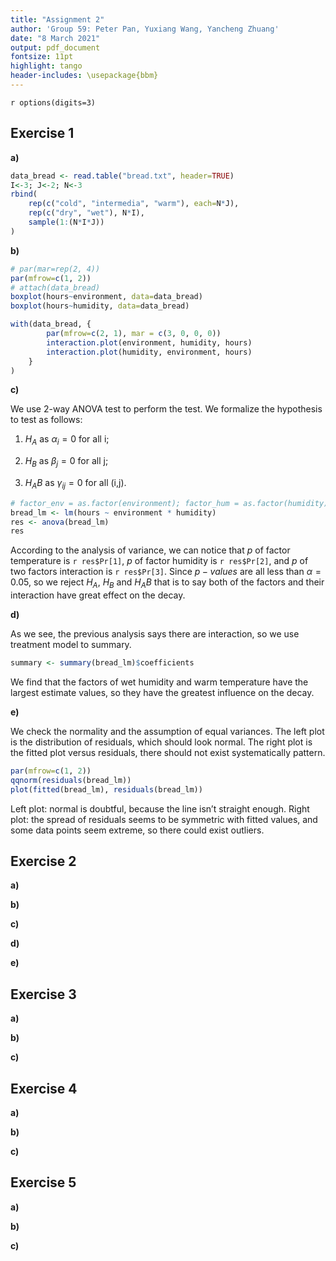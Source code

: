 ```yaml
---
title: "Assignment 2"
author: 'Group 59: Peter Pan, Yuxiang Wang, Yancheng Zhuang'
date: "8 March 2021"
output: pdf_document
fontsize: 11pt
highlight: tango
header-includes: \usepackage{bbm}
---
```


`r options(digits=3)`

## Exercise 1 
<!--
If left alone bread will become moldy, rot or decay otherwise. 
To investigate the influence of temperature and humidity on this process, 
the time to decay was measured for 18 slices of white bread, 
which were placed in 3 different environments and humidified or not. 
The data are given in the file bread.txt, with 
    the first column time to decay in hours, 
    the second column the environment (cold, warm or intermediate temperature),  
    the third column the humidity.
-->

**a)** 
<!--
The 18 slices came from a single loaf, but were randomized to the 6 combinations of conditions. 
Present an R-code for this randomization process.
-->

```r
data_bread <- read.table("bread.txt", header=TRUE)
I<-3; J<-2; N<-3
rbind(
    rep(c("cold", "intermedia", "warm"), each=N*J), 
    rep(c("dry", "wet"), N*I), 
    sample(1:(N*I*J))
)
```

**b)** 
<!--
Make two boxplots of hours versus the two factors and two interaction plots 
(keeping the two factors fixed in turn).
-->

```r
# par(mar=rep(2, 4))
par(mfrow=c(1, 2))
# attach(data_bread)
boxplot(hours~environment, data=data_bread)
boxplot(hours~humidity, data=data_bread)
```

```r
with(data_bread, {
        par(mfrow=c(2, 1), mar = c(3, 0, 0, 0))
        interaction.plot(environment, humidity, hours)
        interaction.plot(humidity, environment, hours)
    }
)
```

**c)** 
<!--
Perform an analysis of variance to test for effect of the factors temperature, humidity, and their interaction. 
Describe the interaction effect in words.
-->

We use 2-way ANOVA test to perform the test.
We formalize the hypothesis to test as follows: 

1. $H_A$ as $\alpha_i = 0$ for all i; 

2. $H_B$ as $\beta_j = 0$ for all j; 

3. $H_AB$ as $\gamma_{ij} = 0$ for all (i,j).


```r
# factor_env = as.factor(environment); factor_hum = as.factor(humidity)
bread_lm <- lm(hours ~ environment * humidity)
res <- anova(bread_lm)
res
```

According to the analysis of variance, 
we can notice that $p$ of factor temperature is `r res$Pr[1]`, 
$p$ of factor humidity is `r res$Pr[2]`, 
and $p$ of two factors interaction is `r res$Pr[3]`. 
Since $p-values$ are all less than $\alpha = 0.05$, so we reject $H_A$, $H_B$ and $H_AB$
that is to say both of the factors and their interaction have great effect on the decay.

**d)** 
<!--
Which of the two factors has the greatest (numerical) influence on the decay? 
Is this a good question?
-->

As we see, the previous analysis says there are interaction, so we use treatment model to summary.

```r
summary <- summary(bread_lm)$coefficients
```

We find that the factors of wet humidity and warm temperature have the largest estimate values, 
so they have the greatest influence on the decay.

**e)** 
<!--
Check the model assumptions by using relevant diagnostic tools. 
Are there any outliers?
-->

We check the normality and the assumption of equal variances. 
The left plot is the distribution of residuals, which should look normal. 
The right plot is the fitted plot versus residuals, there should not exist systematically pattern.

```r
par(mfrow=c(1, 2))
qqnorm(residuals(bread_lm))
plot(fitted(bread_lm), residuals(bread_lm))
```

Left plot: normal is doubtful, because the line isn't straight enough. 
Right plot: the spread of residuals seems to be symmetric with fitted values, 
and some data points seem extreme, so there could exist outliers.

## Exercise 2 
<!--
A researcher is interested in the time it takes a student to find a certain product on the internet using a search engine. 
There are three different types of interfaces with the search engine and especially the effect of these interfaces is of importance. 
There are five different types of students, indicating their level of computer skill
(the lower the value of this indicator, the better the computer skill of the corresponding student). 
Fifteen students are selected; three from each group with a certain level of computer skill. 
The data is given in the file search.txt. 
Assume that the experiment was run according to a randomized block design which you make in a). 
(Beware that the levels of the factors are coded by numbers.)
-->

**a)** 
<!--
Number the selected students 1 to 15 and 
show how (by using R) the students could be randomized to the interfaces in a randomized block design.
-->

**b)** 
<!--
Test the null hypothesis that the search time is the same for all interfaces. 
What type of interface does require the longest search time? 
For which combination of skill level and type of interface is the search time the shortest? 
Estimate the time it takes a typical user of skill level 3 to find the product on the website if the website uses interface 3.
-->

**c)** 
<!--
Check the model assumptions by using relevant diagnostic tools.
-->

**d)** 
<!--
Perform the Friedman test to test whether there is an effect of interface.
-->

**e)** 
<!--
Test the null hypothesis that the search time is the same for all interfaces by a one-way ANOVA test, ignoring the variable skill. 
Is it right/wrong or useful/not useful to perform this test on this dataset?
-->

## Exercise 3
<!--
In a study on the effect of feedingstuffs on lactation, 
a sample of nine cows were fed with two types of food, and their milk production was measured. 
All cows were fed both types of food, during two periods, 
with a neutral period in-between to try and wash out carry-over effects. 
The order of the types of food was randomized over the cows. 
The observed data can be found in the file cow.txt, where A and B refer to the types of feedingstuffs.
-->

**a)** 
<!--
Test whether the type of feedingstuffs influences milk production using an ordinary “fixed effects” model, fitted with lm. 
Estimate the difference in milk production.
-->

**b)** 
<!--
Repeat a) and b) by performing a mixed effects analysis, modelling the cow effect as a random effect (use the function lmer). 
Compare your results to the results found by using a fixed effects model. 
(You will need to install the R-package lme4, which is not included in the standard distribution of R.)
-->

**c)** 
<!--
Study the commands:
> attach(cow)
> t.test(milk[treatment=="A"], milk[treatment=="B"], paired=TRUE)
Does this produce a valid test for a difference in milk production? 
Is its conclusion compatible with the one obtained in a)? 
Why?
-->

## Exercise 4
<!--
Stochastic models for word counts are used in quantitative studies on literary styles. 
Statistical analysis of the counts can, for example, be used to solve controversies about true authorships. 
Another example is the analysis of word frequencies in relation to Jane Austen’s novel Sanditon. 
At the time Austen died, this novel was only partly completed. 
Austen, however, had made a summary for the remaining part. 
An admirer of Austen’s work finished the novel, imitating Austen’s style as much as possible. 
The file austen.txt contains counts of different words in some of Austen’s novels: 
    chapters 1 and 3 of Sense and Sensibility (stored in the Sense column), 
    chapters 1, 2 and 3 of Emma (column Emma), 
    chapters 1 and 6 of Sanditon (both written by Austen herself, column Sand1) and 
    chapters 12 and 24 of Sanditon (both written by the admirer, Sand2).
-->

**a)** 
<!--
Discuss whether a contingency table test for independence or for homogeneity is most appropriate here.
-->

**b)** 
<!--
Using the given data set, investigate whether Austen herself was consistent in her different novels.
Where are the main inconsistencies?
-->

**c)** 
<!--
Was the admirer successful in imitating Austen’s style? 
Perform a test including all data. 
If he was not successful, where are the differences?
-->

## Exercise 5
<!--
The data in expensescrime.txt were obtained to 
determine factors related to state expenditures on criminal activities (courts, police, etc.) 
The variables are: 
    state (indicating the state in the USA), 
    expend (state expenditures on criminal activities in $1000), 
    bad (crime rate per 100000), 
    crime (number of persons under criminal supervision), 
    lawyers (number of lawyers in the state), 
    employ (number of persons employed in the state),  
    pop (population of the state in 1000). 
In the regression analysis, take 
    expend as response variable, 
    bad, crime, lawyers, employ and pop as explanatory variables.
-->

**a)** 
<!--
Make some graphical summaries of the data. 
Investigate the problem of potential and influence points, and the problem of collinearity.
-->

**b)** 
<!--
Fit a linear regression model to the data. 
Use both the step-up and the step-down method to find the best model. 
If step-up and step-down yield two different models, choose one and motivate your choice. 
-->

**c)** 
<!--
Check the model assumptions by using relevant diagnostic tools. 
-->
